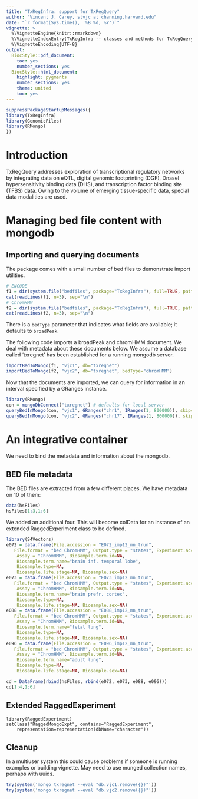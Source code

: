```yaml
---
title: "TxRegInfra: support for TxRegQuery"
author: "Vincent J. Carey, stvjc at channing.harvard.edu"
date: "`r format(Sys.time(), '%B %d, %Y')`"
vignette: >
  %\VignetteEngine{knitr::rmarkdown}
  %\VignetteIndexEntry{TxRegInfra -- classes and methods for TxRegQuery}
  %\VignetteEncoding{UTF-8}
output:
  BiocStyle::pdf_document:
    toc: yes 
    number_sections: yes 
  BiocStyle::html_document:
    highlight: pygments
    number_sections: yes 
    theme: united
    toc: yes 
---
```


```r
suppressPackageStartupMessages({
library(TxRegInfra)
library(GenomicFiles)
library(RMongo)
})
```

# Introduction

TxRegQuery addresses exploration of transcriptional regulatory networks
by integrating data on eQTL, digital genomic footprinting (DGF), DnaseI
hypersensitivity binding data (DHS), and transcription
factor binding site (TFBS) data.  Owing to the volume of emerging tissue-specific
data, special data modalities are used.

# Managing bed file content with mongodb

## Importing and querying documents

The package comes with a small number of bed files to demonstrate
import utilities.
```r
# ENCODE
f1 = dir(system.file("bedfiles", package="TxRegInfra"), full=TRUE, patt="ENCFF971VCD")
cat(readLines(f1, n=3), sep="\n")
# ChromHMM
f2 = dir(system.file("bedfiles", package="TxRegInfra"), full=TRUE, patt="E096_imp12")
cat(readLines(f2, n=3), sep="\n")
```

There is a `bedType` parameter that indicates what fields are available; it
defaults to `broadPeak`.

The following code imports a broadPeak and chromHMM document.
We deal with metadata about these documents below.
We assume a database called 'txregnet' has been established
for a running mongodb server.
```r
importBedToMongo(f1, "vjc1", db="txregnet")
importBedToMongo(f2, "vjc2", db="txregnet", bedType="chromHMM")
```

Now that the documents are imported, we can query for
information in an interval specified by a GRanges instance.
```r
library(RMongo)
con = mongoDbConnect("txregnet") # defaults for local server
queryBedInMongo(con, "vjc1", GRanges("chr1", IRanges(1, 800000)), skip=0, limit=5)
queryBedInMongo(con, "vjc2", GRanges("chr17", IRanges(1, 800000)), skip=0, limit=5)
```

# An integrative container

We need to bind the metadata and information about the mongodb.

## BED file metadata

The BED files are extracted from a few different places.  We have
metadata on 10 of them:
```r
data(hsFiles)
hsFiles[1:3,1:6]
```
We added an additional four.  This will become colData for an
instance of an extended RaggedExperiment class to be defined.
```r
library(S4Vectors)
e072 = data.frame(File.accession = "E072_imp12_mn_trun",
   File.format = "bed ChromHMM", Output.type = "states", Experiment.accession=NA,
    Assay = "ChromHMM", Biosample.term.id=NA, 
    Biosample.term.name="brain inf. temporal lobe",
    Biosample.type=NA,
    Biosample.life.stage=NA, Biosample.sex=NA)
e073 = data.frame(File.accession = "E073_imp12_mn_trun",
   File.format = "bed ChromHMM", Output.type = "states", Experiment.accession=NA,
    Assay = "ChromHMM", Biosample.term.id=NA, 
    Biosample.term.name="brain prefr. cortex",
    Biosample.type=NA,
    Biosample.life.stage=NA, Biosample.sex=NA)
e088 = data.frame(File.accession = "E088_imp12_mn_trun",
   File.format = "bed ChromHMM", Output.type = "states", Experiment.accession=NA,
    Assay = "ChromHMM", Biosample.term.id=NA, 
    Biosample.term.name="fetal lung",
    Biosample.type=NA,
    Biosample.life.stage=NA, Biosample.sex=NA)
e096 = data.frame(File.accession = "E096_imp12_mn_trun",
   File.format = "bed ChromHMM", Output.type = "states", Experiment.accession=NA,
    Assay = "ChromHMM", Biosample.term.id=NA, 
    Biosample.term.name="adult lung",
    Biosample.type=NA,
    Biosample.life.stage=NA, Biosample.sex=NA)
```
```r
cd = DataFrame(rbind(hsFiles, rbind(e072, e073, e088, e096)))
cd[1:4,1:6]
```

## Extended RaggedExperiment

```
library(RaggedExperiment)
setClass("RaggedMongoExpt", contains="RaggedExperiment",
    representation=representation(dbName="character"))
```


## Cleanup

In a multiuser system this could cause problems if someone
is running examples or building vignette.  May need to
use munged collection names, perhaps with uuids.

```r
try(system('mongo txregnet --eval "db.vjc1.remove({})"'))
try(system('mongo txregnet --eval "db.vjc2.remove({})"'))
```






